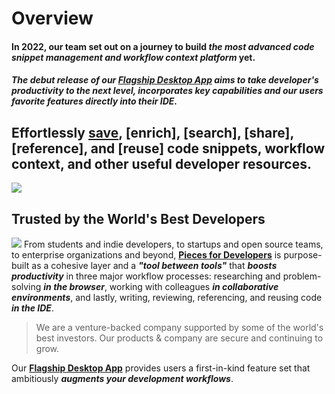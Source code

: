 [Flagship Desktop App]: https://code.pieces.app/install

# Overview

#### In 2022, our team set out on a journey to build **_the most advanced code snippet management and workflow context platform_** yet.

##### The debut release of our **[Flagship Desktop App]** aims to take developer's _productivity to the next level_, incorporates key capabilities and our users _favorite features directly into their IDE_.

## Effortlessly [save]({{links.website.home}}), [enrich], [search], [share], [reference], and [reuse] code snippets, workflow context, and other useful developer resources.

![](https://storage.googleapis.com/pieces_static_resources/vs_code_marketplace/GIFs/HERO_GIF_SAVE_ENRICHED_SNIPPET_DESKTOP_APP_AND_VISUAL_STUDIO_CODE_EXTENSION)

## Trusted by the World's Best Developers
![](https://storage.googleapis.com/pieces_static_resources/vs_code_marketplace/GIFs/TRUSTED_BY_SOME_OF_THE_WORLDS_BEST_DEVELOPERS_LEFT_ALIGNED)
From students and indie developers, to startups and open source teams, to enterprise organizations and beyond, **[Pieces for Developers]( {{links.website.home}} )** is purpose-built as a cohesive layer and a **_"tool between tools"_** that **_boosts productivity_** in three major workflow processes: researching and problem-solving **_in the browser_**, working with colleagues **_in collaborative environments_**, and lastly, writing, reviewing, referencing, and reusing code **_in the IDE_**.
> We are a venture-backed company supported by some of the world's best investors. Our products & company are secure and continuing to grow.

Our **[Flagship Desktop App]** provides users a first-in-kind feature set that ambitiously **_augments your development workflows_**.


